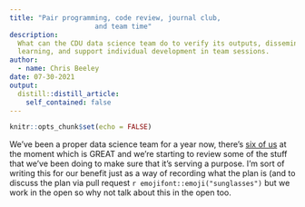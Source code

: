 ```yaml
---
title: "Pair programming, code review, journal club, 
                     and team time"
description:
  What can the CDU data science team do to verify its outputs, disseminate 
  learning, and support individual development in team sessions.
author:
  - name: Chris Beeley
date: 07-30-2021
output:
  distill::distill_article:
    self_contained: false
---
```



```r
knitr::opts_chunk$set(echo = FALSE)
```

We've been a proper data science team for a year now, there's [six of us](https://cdu-data-science-team.github.io/team-blog/about.html) at the moment which is GREAT and we're starting to review some of the stuff that we've been doing to make sure that it's serving a purpose. I'm sort of writing this for our benefit just as a way of recording what the plan is (and to discuss the plan via pull request `r emojifont::emoji("sunglasses")` but we work in the open so why not talk about this in the open too.



